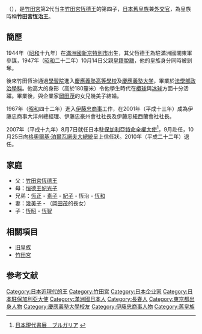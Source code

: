 {{Infobox ambassador
| name  = 竹田 恆治
| original_name = 
| native_name_lang = 
| image = 
| imagesize = 
|caption=
| order = 15
| ambassador_from = 日本
| country = 保加利亞
| term_start = 2007年10月25日
| term_end = 2010年10月
|1blankname    = {{nowrap|[[外務大臣_(日本)|外務大臣]]}}
|1namedata     = [[麻生太郎|麻生太郎]]<br>[[町村信孝|町村信孝]]<br>[[高村正彦|高村正彦]]<br>[[中曾根弘文|中曾根弘文]]<br>[[岡田克也|岡田克也]]<br>[[前原誠司|前原誠司]]
| predecessor = {{link-bg|福井宏一郎|Коичиро Фукуи}}
| successor = {{link-ja|伊藤誠 (外交官)|伊藤誠 (外交官)|伊藤誠}}
|birth_date = {{birth date and age|1944|8|3}}
|birth_place = {{MCK}}[[新京特別市|新京特別市]]<br>（現{{PRC}}[[吉林省|吉林省]][[長春市|長春市]]）
|death_date = 
|death_place = 
|alma_mater = [[慶應義塾大学|慶應義塾大学]]法学部政治学科
|profession = 
|occupation=
|spouse =竹田幾美子
|parents=[[竹田恒德|竹田恒德]]（父） <br>{{link-ja|竹田光子|恒徳王妃光子}}（母）
|relatives=[[竹田宮恒久王|竹田宮恒久王]]（祖父）<br>[[恆久王妃昌子內親王|恆久王妃昌子內親王]]（祖母）<br>{{link-ja|三条公輝|三条公輝}}（外祖父）<br>{{link-ja|佐野禮子|佐野禮子}}（姑母）<br>{{link-ja|三条實春|三条実春}}（舅父）<br>{{link-ja|德川義寬|徳川義寛}}（姨父）<br>{{link-ja|岡田茂|岡田茂 (三越)}}（岳父）<br>{{link-ja|竹田恒正|竹田恒正}}（兄） <br>{{link-ja|渡邊紀子|渡辺紀子}}（姊）<br>[[竹田恆和|竹田恆和]]（弟）<br>{{link-ja|竹田恒泰|竹田恒泰}}（姪子）
|children=竹田恒昭（長子）<br>竹田恒智（次子）
|party = 
|website=
}}
{{東亞男性歷史人物
|名稱 =恆治王<br />竹田恆治
|身份 =日本[[王_(日本)|王]]→[[臣籍降下|臣籍降下]]
|國家 =[[大日本帝國|大日本帝國]]、[[日本國|日本國]]
|時代 =[[昭和時代|昭和時代]]、[[平成時代|平成時代]]
|姓 =（無）→竹田
|名 =恆治
|封爵 =王
|宮號1 =[[竹田宮|竹田宮]]
|出生日期 =
|出生地點 =
|逝世年 =
|逝世地 =
|父親 =[[竹田宮恆德王|竹田宮恆德王]]
|母親 =[[竹田光子|竹田光子]]
|妻 =[[竹田幾美子|竹田幾美子]]
|繼室 =
|子 =[[竹田恆昭|恆昭]] - [[竹田恆智|恆智]]
}}
{{nihongo|'''竹田恆治'''|'''たけだ つねはる'''}}（{{bd|1944年|8月3日|}}），是[[竹田宮|竹田宮]]第2代当主[[竹田宮恆德王|竹田宮恆德王]]的第四子，[[日本|日本]][[舊皇族|舊皇族]]兼[[外交官|外交官]]，為皇族時稱'''竹田宮恆治王'''。

== 簡歷 ==
1944年（[[昭和|昭和]]十九年）在[[滿洲國|滿洲國]][[新京特別市|新京特別市]]出生，其父恆德王為駐滿洲國關東軍參謀，1947年（[[昭和|昭和]]二十二年）10月14日父親[[皇籍脫離|皇籍脫離]]，他的皇族身分同時被剝奪。

後來竹田恆治通過[[學習院|學習院]]進入[[慶應義塾高等學校|慶應義塾高等學校]]及[[慶應義塾大学|慶應義塾大学]]，畢業於[[法學部|法學部]][[政治學科|政治學科]]。他高大的身形（高於180釐米）令他學生時代在[[欖球|欖球]]與[[冰球|冰球]]方面十分活躍。畢業後，與企業家[[岡田茂_(三越)|岡田茂]]的女兒幾美子結婚。

1967年（[[昭和|昭和]]四十二年）進入[[伊藤忠商事|伊藤忠商事]]工作，在2001年（平成十三年）成為伊藤忠商事大洋州總經理、伊藤忠豪州會社社長及伊藤忠紐西蘭會社社長。

2007年（平成十九年）8月7日就任日本駐[[保加利亞|保加利亞]][[特命全權大使|特命全權大使]]<ref>[http://www.shodo-journal.com/worldtour/europe/bulgaria.html 日本現代書展　ブルガリア] {{webarchive|url=https://web.archive.org/web/20110613063112/http://shodo-journal.com/worldtour/europe/bulgaria.html |date=2011-06-13 }}</ref>，9月赴任，10月25日向[[格奧爾基·珀爾瓦諾夫|格奧爾基·珀爾瓦諾夫]][[大總統|大總統]]呈上信任狀。2010年（平成二十二年）退任。

== 家庭 ==
*父：[[竹田宮恆德王|竹田宮恆德王]]
*母：[[恒德王妃光子|恒德王妃光子]]
*兄弟：[[竹田恆正|恆正]] - [[竹田素子|素子]] - [[竹田紀子|紀子]] - 恆治 - [[竹田恆和|恆和]]
*妻：[[竹田幾美子|幾美子]] - （[[岡田茂_(三越)|岡田茂]]的長女）
*子：[[竹田恆昭|恆昭]] - [[竹田恆智|恆智]]

== 相關項目 ==
* [[旧皇族|旧皇族]]
* [[竹田宮|竹田宮]]

==参考文献==
{{reflist}}

{{start box|width=auto}}
{{s-off}}
{{s-before|[[福井宏一郎|福井宏一郎]]}}
{{s-title|[[日本駐保加利亞大使列表|日本駐保加利亞大使]]|2007年－2010年}}
{{s-after|[[伊藤誠_(外交官)|伊藤誠]]}}
{{end box}}

{{DEFAULTSORT:Takeda}}
[[Category:日本近現代的王|Category:日本近現代的王]]
[[Category:竹田宮|Category:竹田宮]]
[[Category:日本企业家|Category:日本企业家]]
[[Category:日本駐保加利亞大使|Category:日本駐保加利亞大使]]
[[Category:滿洲國日本人|Category:滿洲國日本人]]
[[Category:長春人|Category:長春人]]
[[Category:東京都出身人物|Category:東京都出身人物]]
[[Category:慶應義塾大學校友|Category:慶應義塾大學校友]]
[[Category:伊藤忠商事人物|Category:伊藤忠商事人物]]
[[Category:舊皇族|Category:舊皇族]]